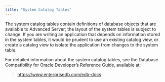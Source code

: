 ```yaml
---
title: "System Catalog Tables"
---
```


The system catalog tables contain definitions of database objects that are available to Advanced Server; the layout of the system tables is subject to change. If you are writing an application that depends on information stored in the system tables, it would be prudent to use an existing catalog view, or create a catalog view to isolate the application from changes to the system table.

For detailed information about the system catalog tables, see the Database Compatibility for Oracle Developer’s Reference Guide, available at:

> <https://www.enterprisedb.com/edb-docs>
